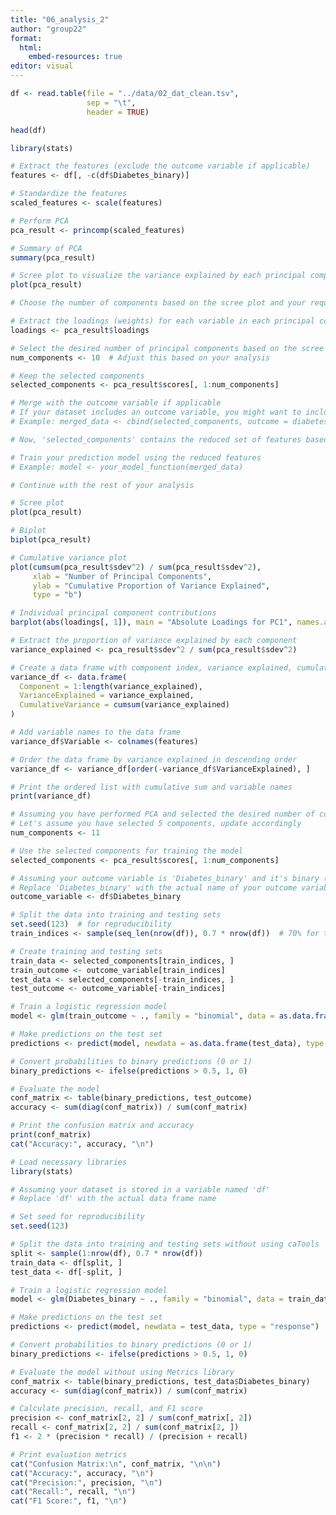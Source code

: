 ```yaml
---
title: "06_analysis_2"
author: "group22"
format:
  html:
    embed-resources: true
editor: visual
---
```


```r
df <- read.table(file = "../data/02_dat_clean.tsv", 
                 sep = "\t", 
                 header = TRUE)

head(df)
```

```r
library(stats)

# Extract the features (exclude the outcome variable if applicable)
features <- df[, -c(df$Diabetes_binary)]

# Standardize the features
scaled_features <- scale(features)

# Perform PCA
pca_result <- princomp(scaled_features)

# Summary of PCA
summary(pca_result)

# Scree plot to visualize the variance explained by each principal component
plot(pca_result)

# Choose the number of components based on the scree plot and your requirements

# Extract the loadings (weights) for each variable in each principal component
loadings <- pca_result$loadings

# Select the desired number of principal components based on the scree plot
num_components <- 10  # Adjust this based on your analysis

# Keep the selected components
selected_components <- pca_result$scores[, 1:num_components]

# Merge with the outcome variable if applicable
# If your dataset includes an outcome variable, you might want to include it in the final dataset
# Example: merged_data <- cbind(selected_components, outcome = diabetes_data$outcome)

# Now, 'selected_components' contains the reduced set of features based on PCA

# Train your prediction model using the reduced features
# Example: model <- your_model_function(merged_data)

# Continue with the rest of your analysis
```

```r
# Scree plot
plot(pca_result)
```

```r
# Biplot
biplot(pca_result)
```

```r
# Cumulative variance plot
plot(cumsum(pca_result$sdev^2) / sum(pca_result$sdev^2), 
     xlab = "Number of Principal Components",
     ylab = "Cumulative Proportion of Variance Explained",
     type = "b")
```

```r
# Individual principal component contributions
barplot(abs(loadings[, 1]), main = "Absolute Loadings for PC1", names.arg = colnames(features))
```

```r
# Extract the proportion of variance explained by each component
variance_explained <- pca_result$sdev^2 / sum(pca_result$sdev^2)

# Create a data frame with component index, variance explained, cumulative sum, and variable names
variance_df <- data.frame(
  Component = 1:length(variance_explained),
  VarianceExplained = variance_explained,
  CumulativeVariance = cumsum(variance_explained)
)

# Add variable names to the data frame
variance_df$Variable <- colnames(features)

# Order the data frame by variance explained in descending order
variance_df <- variance_df[order(-variance_df$VarianceExplained), ]

# Print the ordered list with cumulative sum and variable names
print(variance_df)
```

```r
# Assuming you have performed PCA and selected the desired number of components
# Let's assume you have selected 5 components, update accordingly
num_components <- 11

# Use the selected components for training the model
selected_components <- pca_result$scores[, 1:num_components]

# Assuming your outcome variable is 'Diabetes_binary' and it's binary (0 or 1)
# Replace 'Diabetes_binary' with the actual name of your outcome variable
outcome_variable <- df$Diabetes_binary

# Split the data into training and testing sets
set.seed(123)  # for reproducibility
train_indices <- sample(seq_len(nrow(df)), 0.7 * nrow(df))  # 70% for training

# Create training and testing sets
train_data <- selected_components[train_indices, ]
train_outcome <- outcome_variable[train_indices]
test_data <- selected_components[-train_indices, ]
test_outcome <- outcome_variable[-train_indices]

# Train a logistic regression model
model <- glm(train_outcome ~ ., family = "binomial", data = as.data.frame(cbind(train_outcome, train_data)))

# Make predictions on the test set
predictions <- predict(model, newdata = as.data.frame(test_data), type = "response")

# Convert probabilities to binary predictions (0 or 1)
binary_predictions <- ifelse(predictions > 0.5, 1, 0)

# Evaluate the model
conf_matrix <- table(binary_predictions, test_outcome)
accuracy <- sum(diag(conf_matrix)) / sum(conf_matrix)

# Print the confusion matrix and accuracy
print(conf_matrix)
cat("Accuracy:", accuracy, "\n")
```

```r
# Load necessary libraries
library(stats)

# Assuming your dataset is stored in a variable named 'df'
# Replace 'df' with the actual data frame name

# Set seed for reproducibility
set.seed(123)

# Split the data into training and testing sets without using caTools
split <- sample(1:nrow(df), 0.7 * nrow(df))
train_data <- df[split, ]
test_data <- df[-split, ]

# Train a logistic regression model
model <- glm(Diabetes_binary ~ ., family = "binomial", data = train_data)

# Make predictions on the test set
predictions <- predict(model, newdata = test_data, type = "response")

# Convert probabilities to binary predictions (0 or 1)
binary_predictions <- ifelse(predictions > 0.5, 1, 0)

# Evaluate the model without using Metrics library
conf_matrix <- table(binary_predictions, test_data$Diabetes_binary)
accuracy <- sum(diag(conf_matrix)) / sum(conf_matrix)

# Calculate precision, recall, and F1 score
precision <- conf_matrix[2, 2] / sum(conf_matrix[, 2])
recall <- conf_matrix[2, 2] / sum(conf_matrix[2, ])
f1 <- 2 * (precision * recall) / (precision + recall)

# Print evaluation metrics
cat("Confusion Matrix:\n", conf_matrix, "\n\n")
cat("Accuracy:", accuracy, "\n")
cat("Precision:", precision, "\n")
cat("Recall:", recall, "\n")
cat("F1 Score:", f1, "\n")
```
